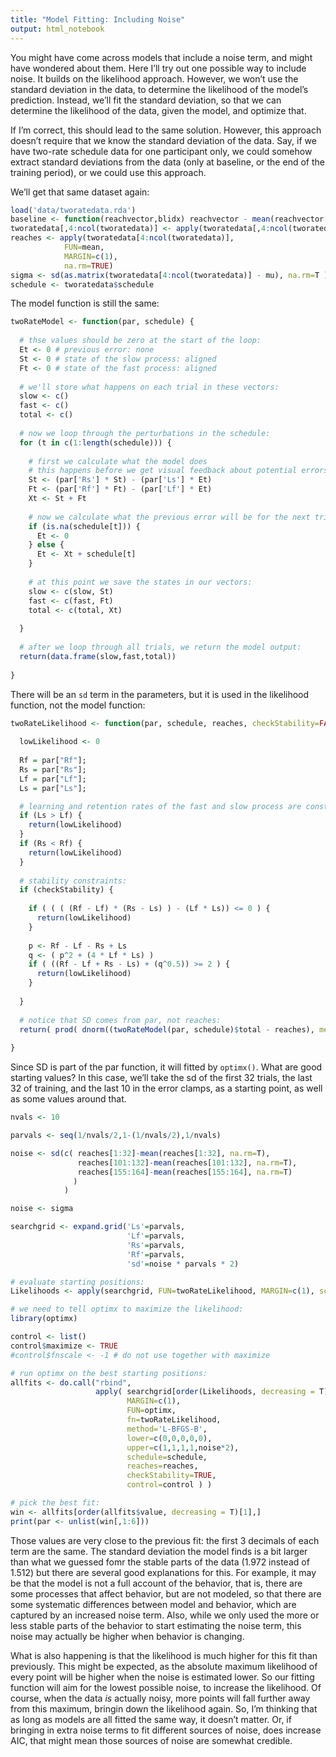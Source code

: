 ```yaml
---
title: "Model Fitting: Including Noise"
output: html_notebook
---
```


You might have come across models that include a noise term, and might have wondered about them. Here I'll try out one possible way to include noise. It builds on the likelihood approach. However, we won't use the standard deviation in the data, to determine the likelihood of the model's prediction. Instead, we'll fit the standard deviation, so that we can determine the likelihood of the data, given the model, and optimize that.

If I'm correct, this should lead to the same solution. However, this approach doesn't require that we know the standard deviation of the data. Say, if we have two-rate schedule data for one participant only, we could somehow extract standard deviations from the data (only at baseline, or the end of the training period), or we could use this approach.

We'll get that same dataset again:

```r
load('data/tworatedata.rda')
baseline <- function(reachvector,blidx) reachvector - mean(reachvector[blidx], na.rm=TRUE)
tworatedata[,4:ncol(tworatedata)] <- apply(tworatedata[,4:ncol(tworatedata)], FUN=baseline, MARGIN=c(2), blidx=c(17:32))
reaches <- apply(tworatedata[4:ncol(tworatedata)], 
            FUN=mean, 
            MARGIN=c(1), 
            na.rm=TRUE)
sigma <- sd(as.matrix(tworatedata[4:ncol(tworatedata)] - mu), na.rm=T )
schedule <- tworatedata$schedule
```

The model function is still the same:

```r
twoRateModel <- function(par, schedule) {
  
  # thse values should be zero at the start of the loop:
  Et <- 0 # previous error: none
  St <- 0 # state of the slow process: aligned
  Ft <- 0 # state of the fast process: aligned
  
  # we'll store what happens on each trial in these vectors:
  slow <- c()
  fast <- c()
  total <- c()
  
  # now we loop through the perturbations in the schedule:
  for (t in c(1:length(schedule))) {
    
    # first we calculate what the model does
    # this happens before we get visual feedback about potential errors
    St <- (par['Rs'] * St) - (par['Ls'] * Et)
    Ft <- (par['Rf'] * Ft) - (par['Lf'] * Et)
    Xt <- St + Ft
    
    # now we calculate what the previous error will be for the next trial:
    if (is.na(schedule[t])) {
      Et <- 0
    } else {
      Et <- Xt + schedule[t]
    }
    
    # at this point we save the states in our vectors:
    slow <- c(slow, St)
    fast <- c(fast, Ft)
    total <- c(total, Xt)
    
  }
  
  # after we loop through all trials, we return the model output:
  return(data.frame(slow,fast,total))
  
}
```

There will be an `sd` term in the parameters, but it is used in the likelihood function, not the model function:

```r
twoRateLikelihood <- function(par, schedule, reaches, checkStability=FALSE) {
  
  lowLikelihood <- 0
  
  Rf = par["Rf"];
  Rs = par["Rs"];
  Lf = par["Lf"];
  Ls = par["Ls"];

  # learning and retention rates of the fast and slow process are constrained:
  if (Ls > Lf) {
    return(lowLikelihood)
  }
  if (Rs < Rf) {
    return(lowLikelihood)
  }
  
  # stability constraints:
  if (checkStability) {
    
    if ( ( ( (Rf - Lf) * (Rs - Ls) ) - (Lf * Ls)) <= 0 ) {
      return(lowLikelihood)
    }
    
    p <- Rf - Lf - Rs + Ls
    q <- ( p^2 + (4 * Lf * Ls) )
    if ( ((Rf - Lf + Rs - Ls) + (q^0.5)) >= 2 ) {
      return(lowLikelihood)
    }
    
  }
  
  # notice that SD comes from par, not reaches:
  return( prod( dnorm((twoRateModel(par, schedule)$total - reaches), mean=0, sd=par['sd'])^(1/length(reaches)) ) )
  
} 
```

Since SD is part of the par function, it will fitted by `optimx()`. What are good starting values? In this case, we'll take the sd of the first 32 trials, the last 32 of training, and the last 10 in the error clamps, as a starting point, as well as some values around that.

```r

nvals <- 10

parvals <- seq(1/nvals/2,1-(1/nvals/2),1/nvals)

noise <- sd(c( reaches[1:32]-mean(reaches[1:32], na.rm=T),
               reaches[101:132]-mean(reaches[101:132], na.rm=T),
               reaches[155:164]-mean(reaches[155:164], na.rm=T) 
              )
            )

noise <- sigma

searchgrid <- expand.grid('Ls'=parvals,
                          'Lf'=parvals,
                          'Rs'=parvals,
                          'Rf'=parvals,
                          'sd'=noise * parvals * 2)

# evaluate starting positions:
Likelihoods <- apply(searchgrid, FUN=twoRateLikelihood, MARGIN=c(1), schedule=schedule, reaches=reaches, checkStability=TRUE)

# we need to tell optimx to maximize the likelihood:
library(optimx)

control <- list()
control$maximize <- TRUE
#control$fnscale <- -1 # do not use together with maximize

# run optimx on the best starting positions:
allfits <- do.call("rbind",
                   apply( searchgrid[order(Likelihoods, decreasing = T)[1:10],],
                          MARGIN=c(1),
                          FUN=optimx,
                          fn=twoRateLikelihood,
                          method='L-BFGS-B',
                          lower=c(0,0,0,0,0),
                          upper=c(1,1,1,1,noise*2),
                          schedule=schedule,
                          reaches=reaches,
                          checkStability=TRUE,
                          control=control ) )

# pick the best fit:
win <- allfits[order(allfits$value, decreasing = T)[1],]
print(par <- unlist(win[,1:6]))
```

Those values are very close to the previous fit: the first 3 decimals of each term are the same. The standard deviation the model finds is a bit larger than what we guessed fomr the stable parts of the data (1.972 instead of 1.512) but there are several good explanations for this. For example, it may be that the model is not a full account of the behavior, that is, there are some processes that affect behavior, but are not modeled, so that there are some systematic differences between model and behavior, which are captured by an increased noise term. Also, while we only used the more or less stable parts of the behavior to start estimating the noise term, this noise may actually be higher when behavior is changing.

What is also happening is that the likelihood is much higher for this fit than previously. This might be expected, as the absolute maximum likelihood of every point will be higher when the noise is estimated lower. So our fitting function will aim for the lowest possible noise, to increase the likelihood. Of course, when the data _is_ actually noisy, more points will fall further away from this maximum, bringin down the likelihood again. So, I'm thinking that as long as models are all fitted the same way, it doesn't matter. Or, if bringing in extra noise terms to fit different sources of noise, does increase AIC, that might mean those sources of noise are somewhat credible.